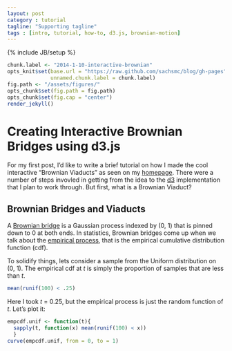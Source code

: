 ```yaml
---
layout: post
category : tutorial
tagline: "Supporting tagline"
tags : [intro, tutorial, how-to, d3.js, brownian-motion]
---
```

{% include JB/setup %}
```r
chunk.label <- "2014-1-10-interactive-brownian"
opts_knit$set(base.url = "https://raw.github.com/sachsmc/blog/gh-pages", 
              unnamed.chunk.label = chunk.label)
fig.path <- "/assets/figures/"
opts_chunk$set(fig.path = fig.path)
opts_chunk$set(fig.cap = "center")
render_jekyll()
```

Creating Interactive Brownian Bridges using d3.js
========================================================

For my first post, I'd like to write a brief tutorial on how I made the cool interactive "Brownian Viaducts" as seen on my [homepage](http://sachsmc.github.io). There were a number of steps invovled in getting from the idea to the [d3](http://d3js.org) implementation that I plan to work through. But first, what is a Brownian Viaduct?

Brownian Bridges and Viaducts
-------------------------------------------------------
A [Brownian bridge](https://en.wikipedia.org/wiki/Brownian_bridge) is a Gaussian process indexed by (0, 1) that is pinned down to 0 at both ends. In statistics, Brownian bridges come up when we talk about the [empirical process](https://en.wikipedia.org/wiki/Empirical_process), that is the empirical cumulative distribution function (cdf). 

To solidify things, lets consider a sample from the Uniform distribution on (0, 1). The empirical cdf at _t_ is simply the proportion of samples that are less than _t_. 


```r
mean(runif(100) < .25)
```


Here I took _t_ = 0.25, but the empirical process is just the random function of _t_. Let's plot it:

```r
empcdf.unif <- function(t){ 
  sapply(t, function(x) mean(runif(100) < x)) 
  }
curve(empcdf.unif, from = 0, to = 1)
```

